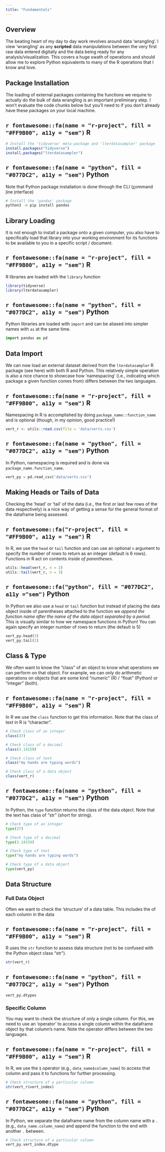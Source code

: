 ```yaml
---
title: "Fundamentals"
---
```


## Overview

The beating heart of my day to day work revolves around data 'wrangling'. I view 'wrangling' as any **scripted** data manipulations between the very first raw data entered digitally and the data being ready for any analysis/visualization. This covers a huge swath of operations and should allow me to explore Python equivalents to many of the R operations that I know and love.

## Package Installation

The loading of external packages containing the functions we require to actually do the bulk of data wrangling is an important preliminary step. I won't evaluate the code chunks below but you'll need to if you don't already have these packages on your local machine.

:::panel-tabset
## `r fontawesome::fa(name = "r-project", fill = "#FF9B00", a11y = "sem")` R

```r
# Install the 'tidyverse' meta-package and 'lterdatasampler' package
install.packages("tidyverse")
install.packages("lterdatasampler")
```

## `r fontawesome::fa(name = "python", fill = "#077DC2", a11y = "sem")` Python

Note that Python package installation is done through the CLI (<u>c</u>ommand <u>l</u>ine <u>i</u>nterface)
```bash
# Install the 'pandas' package
python3 -m pip install pandas
```
:::

## Library Loading

It is not enough to install a package onto a given computer, you also have to specifically load that library into your working environment for its functions to be available to you in a specific script / document.

:::panel-tabset
## `r fontawesome::fa(name = "r-project", fill = "#FF9B00", a11y = "sem")` R

R libraries are loaded with the `library` function

```r
library(tidyverse)
library(lterdatasampler)
```

## `r fontawesome::fa(name = "python", fill = "#077DC2", a11y = "sem")` Python

Python libraries are loaded with `import` and can be aliased into simpler names with `as` at the same time.

```python
import pandas as pd
```
:::

## Data Import

We can now load an external dataset derived from the `lterdatasampler` R package (see here) with both R and Python. This relatively simple operation is also a nice chance to showcase how 'namespacing' (i.e., indicating which package a given function comes from) differs between the two languages.

:::panel-tabset
## `r fontawesome::fa(name = "r-project", fill = "#FF9B00", a11y = "sem")` R

Namespacing in R is accomplished by doing `package_name::function_name` and is optional (though, in my opinion, good practice!)

```r
vert_r <- utils::read.csv(file = 'data/verts.csv')
```

## `r fontawesome::fa(name = "python", fill = "#077DC2", a11y = "sem")` Python

In Python, namespacing is required and is done via `package_name.function_name`.

```python
vert_py = pd.read_csv('data/verts.csv')
```
:::

## Making Heads or Tails of Data

Checking the 'head' or 'tail' of the data (i.e., the first or last few rows of the data respectively) is a nice way of getting a sense for the general format of the dataframe being assessed.

::: panel-tabset
## `r fontawesome::fa("r-project", fill = "#FF9B00", a11y = "sem")` R

In R, we use the `head` or `tail` function and can use an optional `n` argument to specify the number of rows to return as an integer (default is 6 rows). Functions in R act on contents _inside of parentheses_.

```r
utils::head(vert_r, n = 2)
utils::tail(vert_r, n = 3)
```

## `r fontawesome::fa("python", fill = "#077DC2", a11y ="sem")` Python

In Python we also use a `head` or `tail` function but instead of placing the data object inside of parentheses attached to the function we _append the function name after the name of the data object separated by a period_. This is visually similar to how we namespace functions in Python! You can again specify an integer number of rows to return (the default is 5)

```python
vert_py.head(3)
vert_py.tail(2)
```
:::

## Class & Type

We often want to know the "class" of an object to know what operations we can perform on that object. For example, we can only do arithmetic operations on objects that are some kind "numeric" (R) / "float" (Python) or "integer" (both).

:::panel-tabset
## `r fontawesome::fa(name = "r-project", fill = "#FF9B00", a11y = "sem")` R

In R we use the `class` function to get this information. Note that the class of text in R is "character".

```r
# Check class of an integer
class(37)

# Check class of a decimal
class(3.14159)

# Check class of text
class("my hands are typing words")

# Check class of a data object
class(vert_r)
```

## `r fontawesome::fa(name = "python", fill = "#077DC2", a11y = "sem")` Python

In Python, the `type` function returns the class of the data object. Note that the text has class of "str" (short for string).

```python
# Check type of an integer
type(37)

# Check type of a decimal
type(3.14159)

# Check type of text
type("my hands are typing words")

# Check type of a data object
type(vert_py)
```
:::

## Data Structure

### Full Data Object

Often we want to check the 'structure' of a data table. This includes the  of each column in the data

:::panel-tabset
## `r fontawesome::fa(name = "r-project", fill = "#FF9B00", a11y = "sem")` R

R uses the `str` function to assess data structure (not to be confused with the Python object class "str").

```r
str(vert_r)
```

## `r fontawesome::fa(name = "python", fill = "#077DC2", a11y = "sem")` Python

```python
vert_py.dtypes
```
:::

### Specific Column

You may want to check the structure of only a single column. For this, we need to use an 'operator' to access a single column within the dataframe object by that column's name. Note the operator differs between the two languages.

:::panel-tabset
## `r fontawesome::fa(name = "r-project", fill = "#FF9B00", a11y = "sem")` R

In R, we use the `$` operator (e.g., `data_name$column_name`) to access that column and pass it to functions for further processing.

```r
# Check structure of a particular column
str(vert_r$vert_index)
```

## `r fontawesome::fa(name = "python", fill = "#077DC2", a11y = "sem")` Python

In Python, we separate the dataframe name from the column name with a `.` (e.g., `data_name.column_name`) and append the function to the end with another `.` between.

```python
# Check structure of a particular column
vert_py.vert_index.dtype
```
:::





